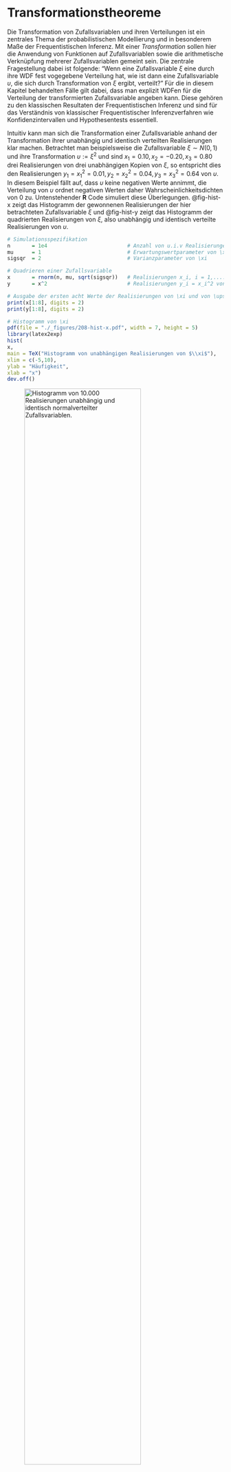 # Transformationstheoreme {#sec-transformationstheoreme}
\normalsize

Die Transformation von Zufallsvariablen und ihren Verteilungen ist ein zentrales Thema der
probabilistischen Modellierung und in besonderem Maße der Frequentistischen Inferenz. 
Mit einer *Transformation* sollen hier die Anwendung von Funktionen auf Zufallsvariablen 
sowie die arithmetische Verknüpfung mehrerer Zufallsvariablen gemeint sein. Die zentrale 
Fragestellung dabei ist folgende: "Wenn eine Zufallsvariable $\xi$ eine durch ihre
WDF fest vogegebene Verteilung hat, wie ist dann eine Zufallsvariable $\upsilon$, 
die sich durch Transformation von $\xi$ ergibt, verteilt?" Für die in diesem Kapitel 
behandelten Fälle gilt dabei, dass man explizit WDFen für die Verteilung der transformierten
Zufallsvariable angeben kann. Diese gehören zu den klassischen Resultaten der
Frequentistischen Inferenz und sind für das Verständnis von klassischer Frequentistischer
Inferenzverfahren wie Konfidenzintervallen und Hypothesentests essentiell.

Intuitiv kann man sich die Transformation einer Zufallsvariable anhand der
Transformation ihrer unabhängig und identisch verteilten Realisierungen klar machen. 
Betrachtet man beispielsweise die Zufallsvariable $\xi \sim N(0,1)$ und ihre 
Transformation $\upsilon := \xi^2$ und sind $x_1 = 0.10, x_2 = -0.20, x_3 = 0.80$
drei Realisierungen von drei unabhängigen Kopien von  $\xi$, so entspricht dies 
den Realisierungen $y_1 = x_1^2 = 0.01, y_2 = x_2^2 = 0.04, y_3 = x_3^2 = 0.64$ 
von $\upsilon$. In diesem Beispiel fällt auf, dass $\upsilon$ keine negativen Werte annimmt, 
die Verteilung von $\upsilon$ ordnet negativen Werten daher Wahrscheinlichkeitsdichten von $0$ zu.
Untenstehender **R** Code simuliert diese Überlegungen. @fig-hist-x zeigt das
Histogramm der gewonnenen Realisierungen der hier betrachteten Zufallsvariable 
$\xi$ und @fig-hist-y zeigt das Histogramm der quadrierten Realisierungen von $\xi$,
also unabhängig und identisch verteilte Realisierungen von $\upsilon$.

\tiny
```r
# Simulationsspezifikation
n       = 1e4                          # Anzahl von u.i.v Realisierungen (ZVen)
mu      = 1                            # Erwartungswertparameter von \xi
sigsqr  = 2                            # Varianzparameter von \xi

# Quadrieren einer Zufallsvariable
x       = rnorm(n, mu, sqrt(sigsqr))   # Realisierungen x_i, i = 1,....,n von \xi
y       = x^2                          # Realisierungen y_i = x_i^2 von \upsilon

# Ausgabe der ersten acht Werte der Realisierungen von \xi und von \upsilon
print(x[1:8], digits = 2)
print(y[1:8], digits = 2)
```
\normalsize

```r
# Histogramm von \xi
pdf(file = "./_figures/208-hist-x.pdf", width = 7, height = 5)
library(latex2exp)
hist(
x,
main = TeX("Histogramm von unabhängigen Realisierungen von $\\xi$"),
xlim = c(-5,10),
ylab = "Häufigkeit",
xlab = "x")
dev.off()
```

![Histogramm von 10.000 Realisierungen unabhängig und identisch normalverteilter Zufallsvariablen.](./_figures/208-hist-x){#fig-hist-x fig-align="center" width=80%}

```r
# Histogramm von \upsilon
pdf(file = "./_figures/208-hist-y.pdf", width = 7, height = 5)
hist(
y,
main =  TeX("Histogramm von unabhängigen Realisierungen von $\\upsilon := \\xi^2$"),
xlim = c(-10,50),
ylab = "Häufigkeit",
xlab = "y")
dev.off()
```

![Histogramm von 10.000 quadrierten Realisierungen unabhängig und identisch normalverteilter Zufallsvariablen.](./_figures/208-hist-y){#fig-hist-y fig-align="center" width=80%}

Grundlegend für die nachfolgenden Betrachtungen ist folgendes Theorem, das wir nicht
beweisen wollen.

:::{#thm-transformation-eines-zufallsvektors}
## Transformation eines Zufallsvektors
$\xi : \Omega \to \mathcal{X}$ sei ein Zufallsvektor und $f:\mathcal{X} \to \mathbb{R}^m$ 
sei eine multivariate vektorwertige Funktion. Dann ist
\begin{equation}
\upsilon : \Omega \to \mathbb{R}, \omega \mapsto \upsilon(\omega) := (f \circ \xi)(\omega) := f(\xi(\omega))
\end{equation}
ein Zufallsvektor.
:::

Das Theorem formalisiert die oben etablierte Intuition, dass die Anwendung einer 
(deterministischen) Funktion  auf eine zufällige Größe im Allgemeinen wieder eine 
zufällige  Größe ergibt. In einem Beweis von @thm-transformation-eines-zufallsvektors 
müsste die Messbarkeit von $\upsilon$ als Folge der Messbarkeit von $\xi$ nachgewiesen werden.
Im Folgenden ist oft $\mathcal{X} := \mathbb{R}$ und $f : \mathbb{R} \to \mathbb{R}$.
Wir schreiben in diesem Fall in der Regel einfach $\upsilon := f(\xi)$ und nennen 
$\upsilon$ die *transformierte Zufallsvariable*. In @sec-univariate-transformationstheoreme
betrachten wir drei Theorem zur Transformation von Zufallsvariablen in Abhängigkeit
von der Art der betrachteten Funktion $f$. In @sec-multivariate-wdf-transformationstheorem
betrachten wir ein Theorem zur Transformation von Zufallsvektoren bei bijektiver
Transformationsfunktion. In @sec-operationstheoreme schließlich betrachten wir,
wie der Verteilungen von Verknüpfungen von Zufallsvariablen analytisch bestimmt 
werden können.


## Univariate Transformationstheoreme {#sec-univariate-transformationstheoreme}

Dabei liefert @thm-univariate-wdf-transformation-bei-bijektiven-abbildungen
eine Formel zur Berechnung der WDF $p_\upsilon$ von $\upsilon := f(\xi)$, wenn $\xi$ eine
Zufallsvariable mit WDF $p_\xi$ ist und $f$ eine bijektive Funktion ist. @thm-univariates-wdf-transformationstheorem-bei-linear-affinen-abbildungen gibt weiterhin 
eine vereinfachte Formel zur Berechnung der WDF $p_\upsilon$ von $\upsilon := f(\xi)$ an, 
wenn $f$ speziell eine linear-affine Funktion ist. @thm-univariate-wdf-transformation-bei-stückweise-bijektiven-abbildungen schließlich gibt eine Formel zur Berechnung der WDF $p_\upsilon$ von $\upsilon := f(\xi)$ an,
wenn $f$ zumindest in Teilen bijektiv ist.

:::{#thm-univariate-wdf-transformation-bei-bijektiven-abbildungen}
## Univariate WDF Transformation bei bijektiven Abbildungen

$\xi$ sei eine Zufallsvariable mit WDF $p_\xi$ für die $\mathbb{P}(]a,b[) = 1$ gilt,
wobei $a$ und/oder $b$ entweder endlich oder unendlich seien. Weiterhin sei
\begin{equation}
\upsilon := f(\xi),
\end{equation}
wobei die univariate reellwertige Funktion $f : ]a,b[ \to \mathbb{R}$ differenzierbar
und bijektiv auf $]a,b[$ sei. $f(]a,b[)$ sei das Bild von $]a,b[$ unter $f$.
Schließlich sei $f^{-1}(y)$ der Wert der Umkehrunktion von $f(x)$ für
$y \in f(]a,b[)$ und $f'(x)$ sei die Ableitung von $f$ an der Stelle $x$.
Dann ist die WDF von $\upsilon$ gegeben durch
\begin{equation}
p_\upsilon : \mathbb{R} \to \mathbb{R}_{\ge 0}, y \mapsto p_\upsilon(y) :=
\begin{cases}
\frac{1}{\vert  f^{'}\left(f^{-1}(y)\right) \vert}p_\xi\left(f^{-1}(y)\right)
& \mbox{ für } y \in f(]a,b[) \\
0
& \mbox{ für } y \in \mathbb{R} \setminus f(]a,b[).
\end{cases}
\end{equation}
:::

:::{.proof}
Wir halten zunächst fest, dass weil $f$ eine differenzierbare bijektive Funktion
auf $]a,b[$ ist, $f$ entweder strikt wachsend oder strikt fallend ist. Nehmen
wir zunächst an, dass $f$ auf $]a,b[$ strikt wachsend ist. Dann ist auch
$f^{-1}$ für alle $y \in f(]a,b[)$ wachsend, und es gilt
\begin{equation*}
P_\upsilon(y)
= \mathbb{P}(\upsilon \le y)
= \mathbb{P}\left(f(\xi) \le y\right)
= \mathbb{P}\left(f^{-1}(f(\xi)) \le f^{-1}(y)\right)
= \mathbb{P}\left(\xi \le f^{-1}(y)\right)
= P_\xi\left(f^{-1}(y)\right).
\end{equation*}
$P_\upsilon$ ist also differenzierbar an allen Stellen $y$, an denen sowohl $f^{-1}$
als auch $P_\xi$ differenzierbar sind. Mit der Kettenregel und dem
Satz von der Umkehrabbildung $(f^{-1}(x))' = 1/f'(f^{-1}(x))$, folgt dann,
dass die WDF $p_\upsilon$
sich ergibt wie folgt:
\begin{equation*}
p_\upsilon(y)
= \frac{d}{dy}P_\upsilon(y)
= \frac{d}{dy}P_\xi\left(f^{-1}(y)\right)
= p_\xi\left(f^{-1}(y)\right)\frac{d}{dy}f^{-1}(y)
= \frac{1}{f'\left(f^{-1}(y)\right)} p_\xi\left(f^{-1}(y)\right),
\end{equation*}
Weil $f^{-1}$ strikt wachsend ist, ist $d/dy (f^{-1}(y))$ positiv und das Theorem
trifft zu. Analog gilt, dass wenn $f$ auf $]a,b[$ strikt fallend ist, dann ist
auch  $f^{-1}$ für alle $y \in f(]a,b[)$ fallend und es gilt
\begin{equation*}
P_\upsilon(y)
= \mathbb{P}(f(\xi) \le y)
= \mathbb{P}\left(f^{-1}(f(\xi)) \ge f^{-1}(y)\right)
= \mathbb{P}\left(\xi \ge f^{-1}(y)\right)
= 1 - P_\xi\left(f^{-1}(y) \right),
\end{equation*}
Mit der Kettenregel und dem Satz von der Umkehrabbildung  folgt dann
\begin{equation*}
p_\upsilon(y)
= \frac{d}{dy}(1 - P_\upsilon(y))
= -\frac{d}{dy}P_\xi\left(f^{-1}(y)\right)
= -p_\xi\left(f^{-1}(y)\right)\frac{d}{dy}f^{-1}(y)
= -\frac{1}{f'\left(f^{-1}(y)\right)} p_\xi\left(f^{-1}(y)\right).
\end{equation*}
Weil $f^{-1}$ strikt fallend ist, ist $d/dy (f^{-1}(y))$ negativ, so dass
$-d/dy (f^{-1}(y))$ gleich $|d/dy (f^{-1}(y))|$ ist und das Theorem trifft zu.
:::

Ein wichtiger Anwendungsfall von @thm-univariate-wdf-transformation-bei-bijektiven-abbildungen ist @thm-univariates-wdf-transformationstheorem-bei-linear-affinen-abbildungen.

:::{#thm-univariates-wdf-transformationstheorem-bei-linear-affinen-abbildungen}
## Univariates WDF Transformationstheorem bei linear-affinen Abbildungen
$\xi$ sei eine Zufallsvariable mit WDF $p_\xi$ und es sei
\begin{equation}
\upsilon = f(\xi) \mbox{ mit } f(\xi) := a\xi + b \mbox{ für } a\neq 0.
\end{equation}
Dann ist die WDF von $\upsilon$ gegeben durch
\begin{equation}
p_\upsilon : \mathbb{R} \to \mathbb{R}_{\ge 0}, y \mapsto p_\upsilon(y) :=
\frac{1}{|a|}p_\xi\left(\frac{y-b}{a}\right).
\end{equation}
:::

:::{.proof}
Wir halten zunächst fest, dass
\begin{equation}
f^{-1} : \mathbb{R} \to \mathbb{R}, y  \mapsto f^{-1}(y) = \frac{y - b}{a}
\end{equation}
ist, weil dann $f \circ f^{-1} = \mbox{id}_{\mathbb{R}}$  gilt, wie man anhand von
\begin{equation}
f(f^{-1}(x)) = a \left(\frac{x - b}{a}\right) + b = x - b + b = x \mbox{ für alle } x \in \mathbb{R}
\end{equation}
einsieht. Wir halten weiterhin fest, dass
\begin{equation}
f' : \mathbb{R} \to \mathbb{R}, x \mapsto f'(x) = \frac{d}{dx}(ax  + b) = a.
\end{equation}
Also folgt mit @thm-univariate-wdf-transformation-bei-bijektiven-abbildungen, dass
\begin{align}
\begin{split}
p_\upsilon : \mathbb{R} \to \mathbb{R}_{\ge 0}, y \mapsto p_\upsilon(y)
& = \frac{1}{\vert f^{'}\left(f^{-1}(y)\right)\vert}p_\xi\left(f^{-1}(y)\right) \\
& = \frac{1}{|a|}p_\xi\left(\frac{y - b}{a}\right).
\end{split}
\end{align}
:::

Ein wichtiger Anwendungsfall dieses Theorems ist die in 
@sec-normalverteilungstransformationen betrachtete *$Z$-Transformation*. Das 
folgende Theorem, dass wir nicht beweisen wollen, verallgemeinert 
@thm-univariate-wdf-transformation-bei-bijektiven-abbildungen auf den Fall nur
stückweise bijektiver Abbildungen.

:::{#thm-univariate-wdf-transformation-bei-stückweise-bijektiven-abbildungen}
## Univariate WDF Transformation bei stückweise bijektiven Abbildungen
$\xi$ sei eine Zufallsvariable mit Ergebnisraum $\mathcal{X}$ und WDF $p_\xi$. Weiterhin sei
\begin{equation}
\upsilon = f(\xi),
\end{equation}
wobei $f$ so beschaffen sei, dass der Ergebnisraum von $\xi$ in eine endliche Anzahl
von Mengen $\mathcal{X}_1,...,\mathcal{X}_k$ mit einer entsprechenden Anzahl von
Mengen $\mathcal{Y}_1 := f(\mathcal{X}_1), ..., \mathcal{Y}_k :=  f(\mathcal{X}_k)$
im Ergebnisraum $\mathcal{Y}$ von $\upsilon$ partitioniert werden kann (wobei nicht
notwendigerweise $\mathcal{Y}_i \cap \mathcal{Y}_j = \emptyset, 1 \le i,j \le k$
gelten muss), so dass die Abbildung $f$ für alle $\mathcal{X}_1,...,\mathcal{X}_k$
bijektiv ist (d.h. $f$ ist eine \textit{stückweise} bijektive Abbildung). Für
$i = 1,...,k$ bezeichne $f_i^{-1}$ die Umkehrfunktion von $f$ auf $\mathcal{Y}_i$.
Schließlich nehmen wir an, dass die Ableitungen $f_i^{\prime}$ für alle $i=1,...,k$
existieren und stetig sind. Dann ist eine WDF von $\upsilon$ durch
\begin{equation}
p_\upsilon : \mathcal{Y} \to \mathbb{R}_{\ge 0}, y \mapsto p_\upsilon(y) :=
\sum_{i=1}^k 1_{\mathcal{Y}_i} (y) \frac{1}{\vert  f^{'}_i(f^{-1}_i(y)) \vert}p_\xi\left(f^{-1}_i(y)\right).
\end{equation}
gegeben.
:::

Ein wichtiger Anwendungsfall ist die in  @sec-normalverteilungstransformationen 
betrachtete *$\chi^2$-Transformation*.

## Multivariate WDF Transformationstheoreme {#sec-multivariate-wdf-transformationstheorem}

@thm-multivariate-wdf-transformation-bei-bijektiven-abbildungen liefert eine Formel 
zur Berechnung der WDF $p_\upsilon$ von $\upsilon := f(\xi)$, wenn $\xi$ ein Zufallsvektor 
mit WDF $p_\xi$ ist und $f$ eine bijektive multivariate vektorwertigeFunktion ist.
Es handelt sich dabei um eine direkte Generalisierung von @thm-univariate-wdf-transformation-bei-bijektiven-abbildungen
und wir verzichten auf einen Beweis.

:::{#thm-multivariate-wdf-transformation-bei-bijektiven-abbildungen}
## Multivariate WDF Transformation bei bijektiven Abbildungen
$\xi$ sei ein $n$-dimensionaler Zufallsvektor mit Ergebnisraum $\mathbb{R}^n$ und
WDF $p_\xi$. Weiterhin sei
\begin{equation}
\upsilon := f(\xi),
\end{equation}
wobei die multivariate vektorwertige Funktion $f : \mathbb{R}^n \to \mathbb{R}^n$
differenzierbar und bijektiv auf $]a,b[$ sei. Schließlich seien
\begin{equation}
J^f(x)
= \left(\frac{\partial}{\partial x_j}f_i(x)\right)_{1\le i \le n, 1 \le j \le n}
\in \mathbb{R}^{n \times n}
\end{equation}
die Jacobi-Matrix von $f$ an der Stelle $x \in \mathbb{R}^n$, $|J^f(x)|$ die
Determinante von $J^f(x)$, und es sei $|J^f(x)| \neq 0$ für alle $x \in \mathbb{R}^n$.
Dann ist eine WDF von $\upsilon$ durch
\begin{equation}\label{eq:mpdf_transform}
p_\upsilon : \mathbb{R}^n \to \mathbb{R}_{\ge 0}, y \mapsto p_\upsilon(y) :=
\begin{cases}
\frac{1}{|J^f\left(f^{-1}(y)\right)|}p_\xi\left(f^{-1}(y)\right)
& \mbox{ for } y\in f(\mathbb{R}^n) \\
0
& \mbox{ for } y \in \mathbb{R}^n \setminus f(\mathbb{R}^n)
\end{cases}
\end{equation}
gegeben.
:::

Wichtige Anwendungsfälle sind die in  @sec-normalverteilungstransformationen 
betrachteten *$T$-* und *$F$-Transformationen*.

## Operationstheoreme {#sec-operationstheoreme}

Das folgende sogenannte *Konvolutionstheorem* liefert eine Formel zur Berechnung der 
WDF $p_\upsilon$ von $\upsilon := \xi_1 + \xi_2$, wenn  $\xi_1$ und $\xi_2$ zwei 
Zufallsvariablen mit WDFen $p_{\xi_1}$ und $p_{\xi_2}$ sind.

:::{#thm-summe-unabhängiger-zufallsvariablen-konvolution}
## Summe unabhängiger Zufallsvariablen (Konvolution)
$\xi_1$ und $\xi_2$ seien zwei kontinuierliche unabhängige Zufallsvariablen mit WDF
$p_{\xi_1}$ und $p_{\xi_2}$, respektive. $\upsilon := \xi_1 + \xi_2$ sei die Summe von $\xi_1$
und $\xi_2$. Dann ergibt sich eine WDF der Verteilung von $\upsilon$ als
\begin{equation}
p_\upsilon(y)
= \int_{-\infty}^\infty p_{\xi_1}(y - x_2)p_{\xi_2}(x_2)\,dx_2
= \int_{-\infty}^\infty p_{\xi_1}(x_1)p_{\xi_2}(y - x_1)\,dx_1
\end{equation}
Die Formel für die WDF $p_\upsilon$ heißt \textit{Konvolution} oder \textit{Faltung}
von $p_{\xi_1}$ und $p_{\xi_2}$.
:::


:::{.proof}
Wir nutzen das multivariate WDF Transformationstheorem für bijektive Abbildungen.
Dazu definieren wir zunächst
\begin{equation}
f : \mathbb{R}^2 \to \mathbb{R}^2, x \mapsto f(x) :=
\begin{pmatrix}
x_1 + x_2 \\
x_2
\end{pmatrix}
:=
\begin{pmatrix}
z_1 \\ z_2
\end{pmatrix}
\end{equation}
Die inverse Funktion von $f$ ist dann gegeben durch
\begin{equation}
f : \mathbb{R}^2 \to \mathbb{R}^2, z \mapsto f(z) :=
\begin{pmatrix}
z_1 - x_2 \\
z_2
\end{pmatrix}
\end{equation}
weil dann $f \circ f^{-1} = \mbox{id}_{\mathbb{R}^2}$ gilt, wie man anhand von
\begin{equation}
f^{-1}\left(f(x)\right)
=
f^{-1}
\begin{pmatrix}
x_1 + x_2 \\
x_2
\end{pmatrix}
=
\begin{pmatrix}
x_1 + x_2 - x_2\\
x_2
\end{pmatrix}
=
\begin{pmatrix}
x_1 \\
x_2
\end{pmatrix}
\end{equation}
einsieht. Die Jacobimatrix von $f$ ergibt sich zu
\begin{equation}
J^{f}(x) =
\begin{pmatrix}
\frac{\partial}{\partial x_1} f_1(x) &  \frac{\partial}{\partial x_2} f_1(x) \\
\frac{\partial}{\partial x_1} f_2(x) &  \frac{\partial}{\partial x_2} f_2(x) \\
\end{pmatrix}
=
\begin{pmatrix}
	\frac{\partial}{\partial x_1} (x_1 + x_2)
&  	\frac{\partial}{\partial x_2} (x_1 + x_2)
\\
	\frac{\partial}{\partial x_1} x_2
&   \frac{\partial}{\partial x_2} x_2 \\
\end{pmatrix}
=
\begin{pmatrix}
1 &  1 \\
0 &  1 \\
\end{pmatrix}
\end{equation}
und die Jacobideterminante damit zu $|J^f(x)| = 1$. Wir halten weiterhin fest, dass die Unabhängigkeit von $\xi_1$ und $\xi_2$ impliziert,
dass
\begin{equation}
p_{\xi_1,\xi_2}(x_1,x_2) = p_{\xi_1}(x_1)p_{\xi_2}(x_2)
\end{equation}
impliziert. Einsetzen und Integration hinsichtlich $x_2$ ergibt dann ergibt dann
für $z \in f(\mathbb{R}^2)$
\begin{align}
\begin{split}
p_\zeta(z)
& = \frac{1}{|J^f\left(f^{-1}(z)\right)|}p_\xi\left(f^{-1}(z)\right)  \\
& = \frac{1}{1}p_{\xi_1,\xi_2}\left(z_1 - x_2, x_2\right)  \\
& = p_{\xi_1}(z_1 - x_2)p_{\xi_2}(x_2)
\end{split}
\end{align}
Integration über $x_2$ ergibt dann eine WDF für die marginale Verteilung von $\zeta_1$
\begin{align}
\begin{split}
p_{\zeta_1}(z_1)
& = \int_{-\infty}^{\infty} p_{\xi_1}(z_1 - x_2)p_{\xi_2}(x_2)\,dx_2
\end{split}
\end{align}
Mit $\zeta_1 = \xi_1 + \xi_2 = \upsilon$ ergibt sich dann die erste Form des Konvlutionstheorems zu
\begin{align}
p_\upsilon(y)
& = \int_{-\infty}^{\infty} p_{\xi_1}(y - x_2)p_{\xi_2}(x_2)\,dx_2.
\end{align}
:::

Wichtige in @sec-normalverteilungstransformationen betrachtete Anwendungsfällte
sind die *Summentransformation* und die *Mittelwerttransformation*.


